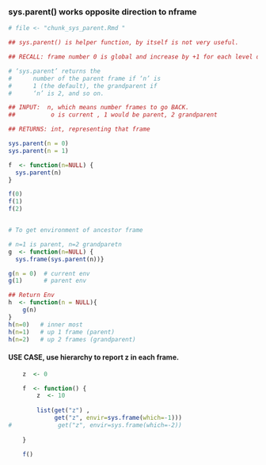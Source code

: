
### sys.parent() works opposite direction to nframe
```r

# file <- "chunk_sys_parent.Rmd "

## sys.parent() is helper function, by itself is not very useful.

## RECALL: frame number 0 is global and increase by +1 for each level down.

# ‘sys.parent’ returns the
#      number of the parent frame if ‘n’ is
#      1 (the default), the grandparent if
#      ‘n’ is 2, and so on.  

## INPUT:  n, which means number frames to go BACK.
##          o is current , 1 would be parent, 2 grandparent

## RETURNS: int, representing that frame 

sys.parent(n = 0)
sys.parent(n = 1)

f  <- function(n=NULL) {
  sys.parent(n)
}

f(0)
f(1)
f(2)


# To get environment of ancestor frame

# n=1 is parent, n=2 grandparetn
g  <- function(n=NULL) {
  sys.frame(sys.parent(n))}

g(n = 0)  # current env
g(1)      # parent env

```


```r
## Return Env
h  <- function(n = NULL){
    g(n)
}
h(n=0)   # inner most
h(n=1)   # up 1 frame (parent)
h(n=2)   # up 2 frames (grandparent) 
```

####   USE CASE, use hierarchy to report z in each frame.
```r
    z  <- 0

    f  <- function() {
        z  <- 10
        
        list(get("z") , 
             get("z", envir=sys.frame(which=-1)))
#             get("z", envir=sys.frame(which=-2))
             
    }

    f()
```


